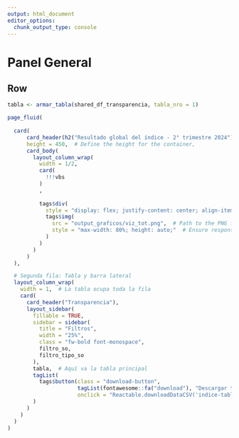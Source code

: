 ```yaml
---
output: html_document
editor_options: 
  chunk_output_type: console
---
```



Panel General
===================================== 


Row
-------------------------------------


```r
tabla <- armar_tabla(shared_df_transparencia, tabla_nro = 1)

page_fluid(
  
  card(
      card_header(h2("Resultado global del índice - 2° trimestre 2024")),
      height = 450,  # Define the height for the container,
      card_body(
        layout_column_wrap(
          width = 1/2,
          card(
            !!!vbs
          )
          ,
          
          tags$div(
            style = "display: flex; justify-content: center; align-items: center; height: 100%;",
            tags$img(
              src = "output_graficos/viz_tot.png",  # Path to the PNG file
              style = "max-width: 80%; height: auto;"  # Ensure responsive scaling
            )
          )
        )
      )
  ),

  # Segunda fila: Tabla y barra lateral
  layout_column_wrap(
    width = 1,  # La tabla ocupa toda la fila
    card(
      card_header("Transparencia"),
      layout_sidebar(
        fillable = TRUE, 
        sidebar = sidebar(
          title = "Filtros",
          width = "25%",
          class = "fw-bold font-monospace",
          filtro_so,
          filtro_tipo_so
        ),
        tabla,  # Aquí va la tabla principal
        tagList(
          tags$button(class = "download-button",
                      tagList(fontawesome::fa("download"), "Descargar tabla como .CSV"),
                      onclick = "Reactable.downloadDataCSV('indice-tabla-1', 'indice-tabla-1.csv')")
        )
      )
    )
  )
)


```
